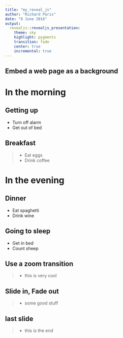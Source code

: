 ```yaml
---
title: "my_reveal_js"
author: "Richard Paris"
date: "8 June 2016"
output: 
  revealjs::revealjs_presentation:
    theme: sky
    highlight: pygments
    transition: fade
    center: true
    incremental: true
---
```

## Embed a web page as a background {data-background-iframe="https://www.google.co.nz"}

# In the morning

## Getting up {data-background="score-2.png"}

- Turn off alarm
- Get out of bed

## Breakfast {data-background=#ff0000}

> - Eat eggs
> - Drink coffee

# In the evening

## Dinner

- Eat spaghetti
- Drink wine

## Going to sleep

- Get in bed
- Count sheep

## Use a zoom transition {data-transition="zoom"}

>- this is very cool

## Slide in, Fade out {data-transition="fade-in slide-out"}

>- some good stuff

## last slide

>- this is the end
